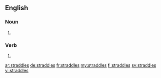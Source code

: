 ==English==

===Noun===
{{head|en|plural}}

# {{plural of|straddle|lang=en}}

===Verb===
{{head|en|verb form}}

# {{en-third-person singular of|straddle}}

[[ar:straddles]]
[[de:straddles]]
[[fr:straddles]]
[[my:straddles]]
[[fi:straddles]]
[[sv:straddles]]
[[vi:straddles]]